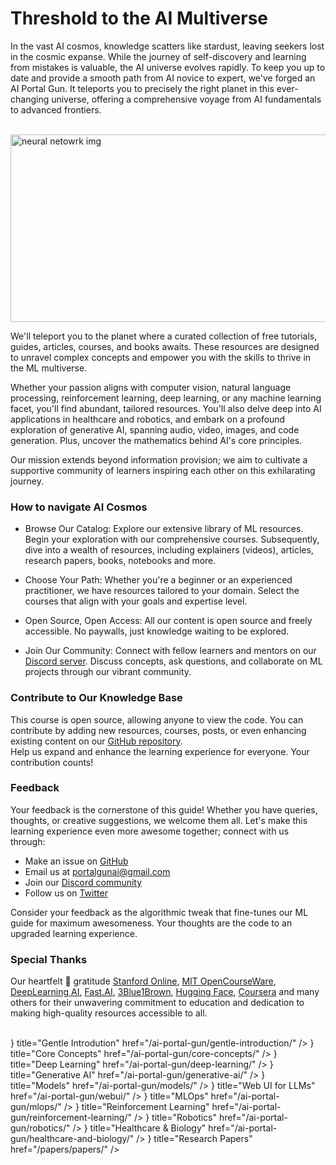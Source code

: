 
# Threshold to the AI Multiverse

In the vast AI cosmos, knowledge scatters like stardust, leaving seekers lost in the cosmic expanse. While the journey of self-discovery and learning from mistakes is valuable, the AI universe evolves rapidly. To keep you up to date and provide a smooth path from AI novice to expert, we've forged an AI Portal Gun. It teleports you to precisely the right planet in this ever-changing universe, offering a comprehensive voyage from AI fundamentals to advanced frontiers.

<br/>


<div style={{ position: "relative" }}>
  <Image
    src="/static/img/llm.jpg"
    alt="neural netowrk img"
    height="300"
    width="1000"
    priority
  />
</div>

We'll teleport you to the planet where a curated collection of free tutorials, guides, articles, courses, and books awaits. These resources are designed to unravel complex concepts and empower you with the skills to thrive in the ML multiverse.

Whether your passion aligns with computer vision, natural language processing, reinforcement learning, deep learning, or any machine learning facet, you'll find abundant, tailored resources. You'll also delve deep into AI applications in healthcare and robotics, and embark on a profound exploration of generative AI, spanning audio, video, images, and code generation. Plus, uncover the mathematics behind AI's core principles.

Our mission extends beyond information provision; we aim to cultivate a supportive community of learners inspiring each other on this exhilarating journey. 

### How to navigate AI Cosmos

- Browse Our Catalog: Explore our extensive library of ML resources. Begin your exploration with our comprehensive courses. Subsequently, dive into a wealth of resources, including explainers (videos), articles, research papers, books, notebooks and more.

- Choose Your Path: Whether you're a beginner or an experienced practitioner, we have resources tailored to your domain. Select the courses that align with your goals and expertise level.

- Open Source, Open Access: All our content is open source and freely accessible. No paywalls, just knowledge waiting to be explored.

- Join Our Community: Connect with fellow learners and mentors on our [Discord server](https://discord.gg/vp4E46d3jB). Discuss concepts, ask questions, and collaborate on ML projects through our vibrant community.

### Contribute to Our Knowledge Base

This course is open source, allowing anyone to view the code. You can contribute by adding new resources, courses, posts, or even enhancing existing content on our [GitHub repository](https://github.com/AIPortalGun/AI-Portal-Gun). \
Help us expand and enhance the learning experience for everyone. Your contribution counts!


### Feedback

Your feedback is the cornerstone of this guide! Whether you have queries, thoughts, or creative suggestions, we welcome them all. Let's make this learning experience even more awesome together; connect with us through:

- Make an issue on [GitHub](https://github.com/severus27/AI-Portal-Gun/issues/new)
- Email us at [portalgunai@gmail.com](mailto:portalgunai@gmail.com)
- Join our [Discord community](https://discord.gg/vp4E46d3jB) 
- Follow us on [Twitter](https://twitter.com/AIPortalGun)

Consider your feedback as the algorithmic tweak that fine-tunes our ML guide for maximum awesomeness. Your thoughts are the code to an upgraded learning experience. 

### Special Thanks

Our heartfelt 💚 gratitude [Stanford Online](https://online.stanford.edu/), [MIT OpenCourseWare](https://ocw.mit.edu/), [DeepLearning AI](https://www.deeplearning.ai/), [Fast.AI](https://www.fast.ai/), [3Blue1Brown](https://www.youtube.com/@3blue1brown), [Hugging Face](https://huggingface.co/), [Coursera](http://coursera.org/) and many others for their unwavering commitment to education and dedication to making high-quality resources accessible to all.



 
<br/>

<Cards>
  <Card icon={<GiOctopus />} title="Gentle Introdution" href="/ai-portal-gun/gentle-introduction/" />
  <Card icon={<GiBrain />} title="Core Concepts" href="/ai-portal-gun/core-concepts/" />
  <Card icon={<RiAliensFill />} title="Deep Learning" href="/ai-portal-gun/deep-learning/" />
  <Card icon={<IoColorPaletteSharp />} title="Generative AI" href="/ai-portal-gun/generative-ai/" />
  <Card icon={<SiOctopusdeploy />} title="Models" href="/ai-portal-gun/models/" />
  <Card icon={<FaLaptop />} title="Web UI for LLMs" href="/ai-portal-gun/webui/" />
  <Card icon={<IoSettingsOutline />} title="MLOps" href="/ai-portal-gun/mlops/" />
  <Card icon={<BsJoystick />} title="Reinforcement Learning" href="/ai-portal-gun/reinforcement-learning/" />
  <Card icon={<FaRobot />} title="Robotics" href="/ai-portal-gun/robotics/" />
  <Card icon={<GiDna1 />} title="Healthcare & Biology" href="/ai-portal-gun/healthcare-and-biology/" />
  <Card icon={<IoDocumentText />} title="Research Papers" href="/papers/papers/" />



</Cards>